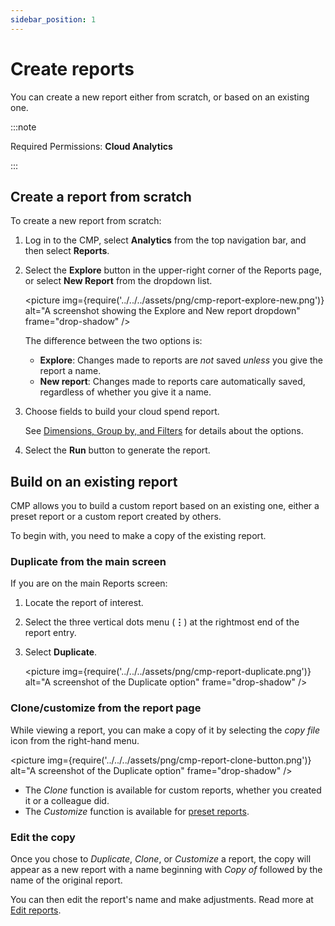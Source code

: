 ```yaml
---
sidebar_position: 1
---
```


# Create reports

You can create a new report either from scratch, or based on an existing one.

:::note

Required Permissions: **Cloud Analytics**

:::

## Create a report from scratch

To create a new report from scratch:

1. Log in to the CMP, select **Analytics** from the top navigation bar, and then select **Reports**.

2. Select the **Explore** button in the upper-right corner of the Reports page, or select **New Report** from the dropdown list.

   <picture
     img={require('../../../assets/png/cmp-report-explore-new.png')}
     alt="A screenshot showing the Explore and New report dropdown"
     frame="drop-shadow"
   />

   The difference between the two options is:

   - **Explore**: Changes made to reports are _not_ saved _unless_ you give the report a name.
   - **New report**: Changes made to reports care automatically saved, regardless of whether you give it a name.

3. Choose fields to build your cloud spend report.

   See [Dimensions, Group by, and Filters](report-dimensions-groupings-and-filters.mdx) for details about the options.

4. Select the **Run** button to generate the report.

## Build on an existing report

CMP allows you to build a custom report based on an existing one, either a preset report or a custom report created by others.

To begin with, you need to make a copy of the existing report.

### Duplicate from the main screen

If you are on the main Reports screen:

1. Locate the report of interest.

2. Select the three vertical dots menu (**&vellip;**) at the rightmost end of the report entry.

3. Select **Duplicate**.

   <picture
     img={require('../../../assets/png/cmp-report-duplicate.png')}
     alt="A screenshot of the Duplicate option"
     frame="drop-shadow"
   />

### Clone/customize from the report page

While viewing a report, you can make a copy of it by selecting the _copy file_ icon from the right-hand menu.

<picture
  img={require('../../../assets/png/cmp-report-clone-button.png')}
  alt="A screenshot of the Duplicate option"
  frame="drop-shadow"
/>

- The _Clone_ function is available for custom reports, whether you created it or a colleague did.
- The _Customize_ function is available for [preset reports](index.mdx#preset-reports).

### Edit the copy

Once you chose to _Duplicate_, _Clone_, or _Customize_ a report, the copy will appear as a new report with a name beginning with _Copy of_ followed by the name of the original report.

You can then edit the report's name and make adjustments. Read more at [Edit reports](editing-your-cloud-report.mdx).
